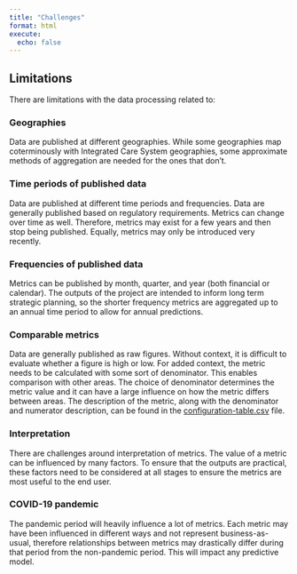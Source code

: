 ```yaml
---
title: "Challenges"
format: html
execute: 
  echo: false
---
```


## Limitations

There are limitations with the data processing related to:

### Geographies

Data are published at different geographies. While some geographies map coterminously with Integrated Care System geographies, some approximate methods of aggregation are needed for the ones that don't.

### Time periods of published data

Data are published at different time periods and frequencies. Data are generally published based on regulatory requirements. Metrics can change over time as well. Therefore, metrics may exist for a few years and then stop being published. Equally, metrics may only be introduced very recently.

### Frequencies of published data

Metrics can be published by month, quarter, and year (both financial or calendar). The outputs of the project are intended to inform long term strategic planning, so the shorter frequency metrics are aggregated up to an annual time period to allow for annual predictions.

### Comparable metrics

Data are generally published as raw figures. Without context, it is difficult to evaluate whether a figure is high or low. For added context, the metric needs to be calculated with some sort of denominator. This enables comparison with other areas. The choice of denominator determines the metric value and it can have a large influence on how the metric differs between areas. The description of the metric, along with the denominator and numerator description, can be found in the [configuration-table.csv](https://github.com/nhs-bnssg-analytics/d_and_c/blob/master/data/configuration-table.csv) file.

### Interpretation

There are challenges around interpretation of metrics. The value of a metric can be influenced by many factors. To ensure that the outputs are practical, these factors need to be considered at all stages to ensure the metrics are most useful to the end user.

### COVID-19 pandemic

The pandemic period will heavily influence a lot of metrics. Each metric may have been influenced in different ways and not represent business-as-usual, therefore relationships between metrics may drastically differ during that period from the non-pandemic period. This will impact any predictive model.
